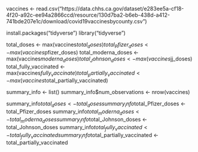 vaccines <- read.csv("https://data.chhs.ca.gov/dataset/e283ee5a-cf18-4f20-a92c-ee94a2866ccd/resource/130d7ba2-b6eb-438d-a412-741bde207e1c/download/covid19vaccinesbycounty.csv")

install.packages("tidyverse")
library("tidyverse")

total_doses <- max(vaccines$total_doses)
total_Pfizer_doses <- max(vaccines$pfizer_doses)
total_moderna_doses <- max(vaccines$moderna_doses)
total_Johnson_doses <- max(vaccines$jj_doses)
total_fully_vaccinated <- max(vaccines$fully_vaccinate)
total_partially_vaccinated <- max(vaccines$total_partially_vaccinated)

summary_info <- list()
summary_info$num_observations <- nrow(vaccines)

summary_info$total_doses <- total_doses
summary_info$total_Pfizer_doses <- total_Pfizer_doses
summary_info$total_moderna_doses <- total_moderna_doses
summary_info$total_Johnson_doses <- total_Johnson_doses
summary_info$total_fully_vaccinated <- total_fully_vaccinated
summary_info$total_partially_vaccinated <- total_partially_vaccinated

